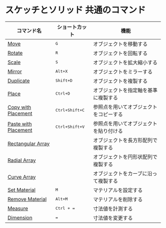 # スケッチとソリッド 共通のコマンド

| コマンド名                                            | ショートカット              | 機能                                   |
| ----------------------------------------------------- | --------------------------- | -------------------------------------- |
| [Move](/common/move)                                 | <kbd>G</kbd>                | オブジェクトを移動する                 |
| [Rotate](/common/rotate)                             | <kbd>R</kbd>                | オブジェクトを回転する                 |
| [Scale](/common/scale)                               | <kbd>S</kbd>                | オブジェクトを拡大縮小する             |
| [Mirror](/common/mirror)                             | <kbd>Alt+X</kbd>          | オブジェクトをミラーする               |
| [Duplicate](/common/duplicate)                       | <kbd>Shift+D</kbd>        | オブジェクトを複製する                 |
| [Place](/common/place)                               | <kbd>Ctrl+D</kbd>         | オブジェクトを指定軸を基準に複製する   |
| [Copy with Placement](/common/copy-with-placement)   | <kbd>Ctrl+Shift+C</kbd> | 参照点を用いてオブジェクトをコピーする |
| [Paste with Placement](/common/paste-with-placement) | <kbd>Ctrl+Shift+V</kbd> | 参照点を用いてオブジェクトを貼り付ける |
| [Rectangular Array](/common/rectangular-array)       |                             | オブジェクトを長方形配列で複製する     |
| [Radial Array](/common/radial-array)                 |                             | オブジェクトを円形状配列で複製する     |
| [Curve Array](/common/curve-array)                   |                             | オブジェクトをカーブに沿って複製する   |
| [Set Material](/common/set-material)                 | <kbd>M</kbd>                | マテリアルを設定する                   |
| [Remove Material](/common/remove-material)           | <kbd>Alt+M</kbd>          | マテリアルを削除する                   |
| [Measure](/common/measure)                            | <kbd>Ctrl + =</kbd>         | 寸法値を計測する                       |
| [Dimension](/common/dimension)                        | <kbd>=</kbd>        | 寸法値を変更する                       |
